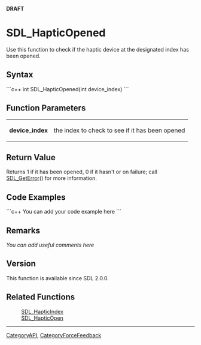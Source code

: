 '''DRAFT'''

= SDL_HapticOpened =
Use this function to check if the haptic device at the designated index has been opened.


== Syntax ==
```c++
int SDL_HapticOpened(int device_index)
```

== Function Parameters ==
{|
|'''device_index'''
|the index to check to see if it has been opened <!-- of the device to query -->
|}

== Return Value ==
Returns 1 if it has been opened, 0 if it hasn't or on failure; call [[SDL_GetError]]() for more information.

== Code Examples ==
```c++
You can add your code example here
```

== Remarks ==
''You can add useful comments here''

== Version ==
This function is available since SDL 2.0.0.

== Related Functions ==
:[[SDL_HapticIndex]]
:[[SDL_HapticOpen]]

----
[[CategoryAPI]], [[CategoryForceFeedback]]
